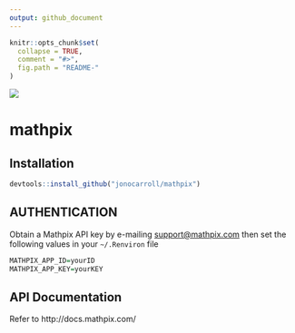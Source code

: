 ```yaml
---
output: github_document
---
```


<!-- README.md is generated from README.Rmd. Please edit that file -->

```r
knitr::opts_chunk$set(
  collapse = TRUE,
  comment = "#>",
  fig.path = "README-"
)
```
![](./inst/logo_blue.png)

# mathpix

## Installation

```r
devtools::install_github("jonocarroll/mathpix")
```

## AUTHENTICATION

Obtain a Mathpix API key by e-mailing [support@mathpix.com](mailto:support@mathpix.com) then set the following values in your `~/.Renviron` file

```r
MATHPIX_APP_ID=yourID
MATHPIX_APP_KEY=yourKEY
```

## API Documentation

Refer to http://docs.mathpix.com/
